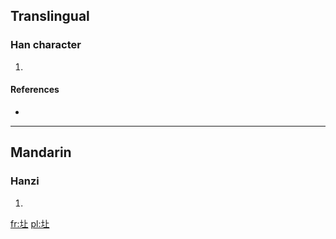 ==Translingual==

===Han character===
{{Han char|rn=32|rad=土|as=03|sn=6|four=|canj=土卜一 (GYM)}}

# {{defn|Han|sort=土03}}

====References====
* {{Han ref|kx=0224.170|dkj=04896|dj=0459.020|hdz=10419.040|uh=5735|ud=22325}}

----

==Mandarin==

===Hanzi===
{{cmn-hanzi|pin=[[dàng]] ([[dang4]])|wg=tang<sup>4</sup>}}

# {{defn|Mandarin|sort=土03}}

[[fr:圵]]
[[pl:圵]]